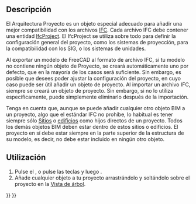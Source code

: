 <languages/>

<div class="mw-translate-fuzzy">
{{Docnav/es
|[[Arch_Site/es|Sitio]]
|[[Arch_Reference/es|Referencia]]
|[[Arch_Workbench/es|Arquitectura]]
|IconL=Arch_Site.svg
|IconC=Workbench_Arch.svg
|IconR=Arch_Reference.svg
}}
</div>

{{VeryImportantMessage|THIS COMMAND IS OBSOLETE<br>
It is not available in {{VersionPlus|1.0}}. Use [[BIM_Project|BIM Project]] instead.}}

<div class="mw-translate-fuzzy">
{{GuiCommand/es
|Name=Arch Project
|Name/es=Arquitectura Proyecto
|MenuLocation=Arquitectura → Proyecto
|Workbenches=[[Arch_Workbench/es|Arquitectura]]
|Shortcut={{KEY|P}} {{KEY|O}}
|SeeAlso=[[Arch_Site/es|Proyecto Sitio]], [[Arch_Building/es|Proyecto Edificio]]
}}
</div>

<span id="Description"></span>
==Descripción==

El Arquitectura Proyecto es un objeto especial adecuado para añadir una mejor compatibilidad con los archivos [[Arch_IFC/es|IFC]]. Cada archivo IFC debe contener una entidad [https://standards.buildingsmart.org/IFC/RELEASE/IFC4_1/FINAL/HTML/schema/ifckernel/lexical/ifcproject.htm IfcProject]. El IfcProject se utiliza sobre todo para definir la configuración general del proyecto, como los sistemas de proyección, para la compatibilidad con los SIG, o los sistemas de unidades.

Al exportar un modelo de FreeCAD al formato de archivo IFC, si tu modelo no contiene ningún objeto de Proyecto, se creará automáticamente uno por defecto, que en la mayoría de los casos será suficiente. Sin embargo, es posible que desees poder ajustar la configuración del proyecto, en cuyo caso puede ser útil añadir un objeto de proyecto. Al importar un archivo IFC, siempre se creará un objeto de proyecto. Sin embargo, si no lo utiliza específicamente, puede simplemente eliminarlo después de la importación.

Tenga en cuenta que, aunque se puede añadir cualquier otro objeto BIM a un proyecto, algo que el estándar IFC no prohíbe, lo habitual es tener siempre sólo [[Arch_Site/es|Sitios]] o [[Arch_Building/es|edificios]] como hijos directos de un proyecto. Todos los demás objetos BIM deben estar dentro de estos sitios o edificios. El proyecto en sí debe estar siempre en la parte superior de la estructura de su modelo, es decir, no debe estar incluido en ningún otro objeto.

<span id="Usage"></span>
==Utilización==

# Pulse el {{Button|[[Image:Arch Project.svg|16px]] [[Arch_Project/es|Arquitectura Proyecto]]}}, o pulse las teclas {{KEY|P}} y luego {{KEY|O}}.
# Añade cualquier objeto a tu proyecto arrastrándolo y soltándolo sobre el proyecto en la [[Tree_view/es|Vista de árbol]].


<div class="mw-translate-fuzzy">
{{Docnav/es
|[[Arch_Site/es|Sitio]]
|[[Arch_Reference/es|Referencia]]
|[[Arch_Workbench/es|Arquitectura]]
|IconL=Arch_Site.svg
|IconC=Workbench_Arch.svg
|IconR=Arch_Reference.svg
}}
</div>

{{BIM_Tools_navi{{#translation:}}}}
{{Userdocnavi{{#translation:}}}}